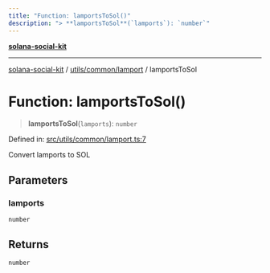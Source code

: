 ```yaml
---
title: "Function: lamportsToSol()"
description: "> **lamportsToSol**(`lamports`): `number`"
---
```


[**solana-social-kit**](../../../../README.mdx)

***

[solana-social-kit](../../../../README.mdx) / [utils/common/lamport](../README.mdx) / lamportsToSol

# Function: lamportsToSol()

> **lamportsToSol**(`lamports`): `number`

Defined in: [src/utils/common/lamport.ts:7](https://github.com/SendArcade/solana-app-kit/blob/bd4b3556b8f469c27ebb06f4df65b3a36b43ba3b/src/utils/common/lamport.ts#L7)

Convert lamports to SOL

## Parameters

### lamports

`number`

## Returns

`number`
